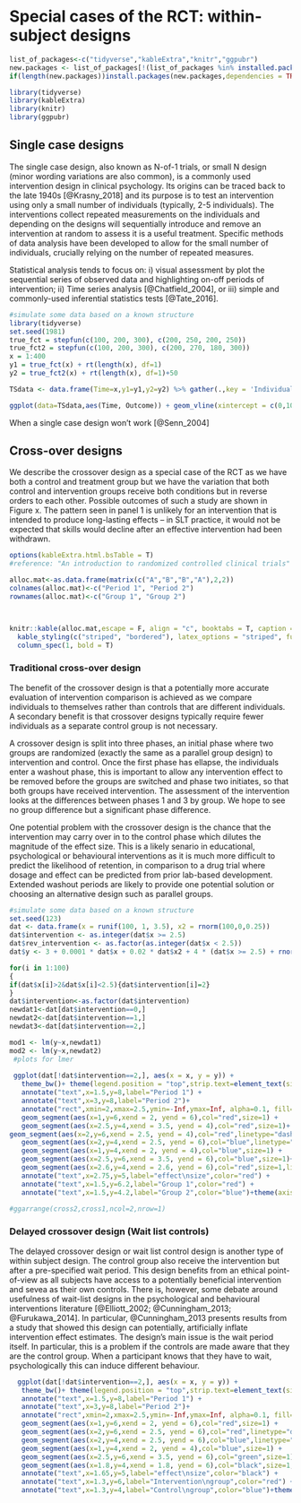 #	Special cases of the RCT: within-subject designs
```r
list_of_packages<-c("tidyverse","kableExtra","knitr","ggpubr")
new.packages <- list_of_packages[!(list_of_packages %in% installed.packages()[,"Package"])]
if(length(new.packages))install.packages(new.packages,dependencies = TRUE)

library(tidyverse)
library(kableExtra)
library(knitr)
library(ggpubr)

```
## Single case designs

The single case design, also known as N-of-1 trials, or small N design (minor wording variations are also common), is a commonly used intervention design in clinical psychology. Its origins can be traced back to the late 1940s [@Krasny_2018] and its purpose is to test an intervention using only a small number of individuals (typically, 2-5 individuals). The interventions collect repeated measurements on the individuals and depending on the designs will sequentially introduce and remove an intervention at random to assess it is a useful treatment. Specific methods of data analysis have been developed to allow for the small number of individuals, crucially relying on the number of repeated measures. 

Statistical analysis tends to focus on: i) visual assessment by plot the sequential series of observed data and highlighting on-off periods of intervention; ii) Time series analysis [@Chatfield_2004], or iii) simple and commonly-used inferential statistics tests [@Tate_2016].

```r
#simulate some data based on a known structure
library(tidyverse)
set.seed(1981)
true_fct = stepfun(c(100, 200, 300), c(200, 250, 200, 250))
true_fct2 = stepfun(c(100, 200, 300), c(200, 270, 180, 300))
x = 1:400
y1 = true_fct(x) + rt(length(x), df=1)
y2 = true_fct2(x) + rt(length(x), df=1)+50

TSdata <- data.frame(Time=x,y1=y1,y2=y2) %>% gather(.,key = 'Individual',value='Outcome',y1:y2)

ggplot(data=TSdata,aes(Time, Outcome)) + geom_vline(xintercept = c(0,100,200,300,400),alpha=0.8,color='grey',linetype='dashed') + geom_line(aes(colour=Individual),alpha=0.5)+geom_point(size=0.1,alpha=0.7) + ylab('Outcome Measure')+theme_bw() + theme(legend.position='top') + annotate("text",x = c(150,350) , y =c(350,150), label = "Intervention period") 


```


When a single case design won't work [@Senn_2004]


<!--The CENT reporting guidelines [67], [68] are intended for medical N-of-1 trials, the SCRIBE 2016 guidelines [22], [51] are intended for SCEDs in the behavioral sciences --> 

## Cross-over designs

We describe the crossover design as a special case of the RCT as we have both a control and treatment group but we have the variation that both control and intervention groups receive both conditions but in reverse orders to each other. Possible outcomes of such a study are shown in Figure x. The pattern seen in panel 1 is unlikely for an intervention that is intended to produce long-lasting effects – in SLT practice, it would not be expected that skills would decline after an effective intervention had been withdrawn. 

```r
options(kableExtra.html.bsTable = T)
#reference: "An introduction to randomized controlled clinical trials" by J.N.S. Matthews.

alloc.mat<-as.data.frame(matrix(c("A","B","B","A"),2,2))
colnames(alloc.mat)<-c("Period 1", "Period 2")
rownames(alloc.mat)<-c("Group 1", "Group 2")



knitr::kable(alloc.mat,escape = F, align = "c", booktabs = T, caption = 'Treatment Allocation Matrix') %>%
  kable_styling(c("striped", "bordered"), latex_options = "striped", full_width = F) %>%
  column_spec(1, bold = T) 
```

### Traditional cross-over design

The benefit of the crossover design is that a potentially more accurate evaluation of intervention comparison is achieved as we compare individuals to themselves rather than controls that are different individuals. A secondary benefit is that crossover designs typically require fewer individuals as a separate control group is not necessary. 

A crossover design is split into three phases, an initial phase where two groups are randomized (exactly the same as a parallel group design) to intervention and control. Once the first phase has ellapse, the individuals enter a washout phase, this is important to allow any intervention effect to be removed before the groups are switched and phase two initiates, so that both groups have received intervention. The assessment of the intervention looks at the differences between phases 1 and 3 by group. We hope to see no group difference but a significant phase difference.

One potential problem with the crossover design is the chance that the intervention may carry over in to the control phase which dilutes the magnitude of the effect size. This is a likely senario in educational, psychological or behavioural interventions as it is much more difficult to predict the likelihood of retention, in comparison to a drug trial where dosage and effect can be predicted from prior lab-based development. Extended washout periods are likely to provide one potential solution or choosing an alternative design such as parallel groups. 


```r
#simulate some data based on a known structure
set.seed(123)
dat <- data.frame(x = runif(100, 1, 3.5), x2 = rnorm(100,0,0.25))
dat$intervention <- as.integer(dat$x >= 2.5)
dat$rev_intervention <- as.factor(as.integer(dat$x < 2.5))
dat$y <- 3 + 0.0001 * dat$x + 0.02 * dat$x2 + 4 * (dat$x >= 2.5) + rnorm(100,0,0.5)

for(i in 1:100)
{
if(dat$x[i]>2&dat$x[i]<2.5){dat$intervention[i]=2}
}
dat$intervention<-as.factor(dat$intervention)
newdat1<-dat[dat$intervention==0,]
newdat2<-dat[dat$intervention==1,]
newdat3<-dat[dat$intervention==2,]

mod1 <- lm(y~x,newdat1)
mod2 <- lm(y~x,newdat2)
 #plots for lmer 
 
 ggplot(dat[!dat$intervention==2,], aes(x = x, y = y)) + 
   theme_bw()+ theme(legend.position = "top",strip.text=element_text(size=12),axis.text=element_text(size=12),axis.title=element_text(size=12,face="bold"))+ annotate("text",x=2.25,y=8,label="Washout")+xlab("")+ylab("") +
   annotate("text",x=1.5,y=8,label="Period 1") +
   annotate("text",x=3,y=8,label="Period 2")+
   annotate("rect",xmin=2,xmax=2.5,ymin=-Inf,ymax=Inf, alpha=0.1, fill="black")+
   geom_segment(aes(x=1,y=6,xend = 2, yend = 6),col="red",size=1) +
   geom_segment(aes(x=2.5,y=4,xend = 3.5, yend = 4),col="red",size=1)+
geom_segment(aes(x=2,y=6,xend = 2.5, yend = 4),col="red",linetype="dashed",size=1) +
   geom_segment(aes(x=2,y=4,xend = 2.5, yend = 6),col="blue",linetype="dashed",size=1)+
   geom_segment(aes(x=1,y=4,xend = 2, yend = 4),col="blue",size=1) +
   geom_segment(aes(x=2.5,y=6,xend = 3.5, yend = 6),col="blue",size=1)+ylim(3,8)+
   geom_segment(aes(x=2.6,y=4,xend = 2.6, yend = 6),col="red",size=1,linetype="dotted")+ylim(3,8)+
   annotate("text",x=2.75,y=5,label="effect\nsize",color="red") +
   annotate("text",x=1.5,y=6.2,label="Group 1",color="red") +
   annotate("text",x=1.5,y=4.2,label="Group 2",color="blue")+theme(axis.text = element_blank(),axis.ticks = element_blank())

#ggarrange(cross2,cross1,ncol=2,nrow=1)

```


### Delayed crossover design (Wait list controls)

The delayed crossover design or wait list control design is another type of within subject design. The control group also receive the intervention but after a pre-specified wait period. This design benefits from an ethical point-of-view as all subjects have access to a potentially beneficial intervention and sevea as their own controls. There is, however, some debate around usefulness of wait-list designs in the psychological and behavioural interventions literature [@Elliott_2002; @Cunningham_2013; @Furukawa_2014]. In particular, @Cunningham_2013 presents results from a study that showed this design can potentially, artificially inflate intervention effect estimates. The design's main issue is the wait period itself. In particular, this is a problem if the controls are made aware that they are the control group. When a participant knows that they have to wait, psychologically this can induce different behaviour.  

```r



  ggplot(dat[!dat$intervention==2,], aes(x = x, y = y)) + 
   theme_bw()+ theme(legend.position = "top",strip.text=element_text(size=12),axis.text=element_text(size=12),axis.title=element_text(size=12,face="bold"))+ xlab("")+ylab("") +
   annotate("text",x=1.5,y=8,label="Period 1") +
   annotate("text",x=3,y=8,label="Period 2")+
   annotate("rect",xmin=2,xmax=2.5,ymin=-Inf,ymax=Inf, alpha=0.1, fill="black")+
   geom_segment(aes(x=1,y=6,xend = 2, yend = 6),col="red",size=1) +
   geom_segment(aes(x=2,y=6,xend = 2.5, yend = 6),col="red",linetype="dashed",size=1) +
   geom_segment(aes(x=2,y=4,xend = 2.5, yend = 6),col="blue",linetype="dashed",size=1)+
   geom_segment(aes(x=1,y=4,xend = 2, yend = 4),col="blue",size=1) +
   geom_segment(aes(x=2.5,y=6,xend = 3.5, yend = 6),col="green",size=1)+ylim(3,8)+
   geom_segment(aes(x=1.8,y=4,xend = 1.8, yend = 6),col="black",size=1,linetype="dotted")+ylim(3,8)+
   annotate("text",x=1.65,y=5,label="effect\nsize",color="black") +
   annotate("text",x=1.3,y=6,label="Intervention\ngroup",color="red") +
   annotate("text",x=1.3,y=4,label="Control\ngroup",color="blue")+theme(axis.text = element_blank(),axis.ticks = element_blank())+annotate("text",x=3,y=5.5,label="Both groups are\non intervention",color="green")

```
 
